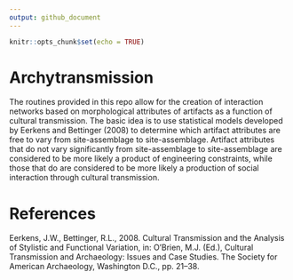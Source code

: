 ```yaml
---
output: github_document
---
```


```r
knitr::opts_chunk$set(echo = TRUE)
```

# Archytransmission

The routines provided in this repo allow for the creation of interaction networks based on morphological attributes of artifacts as a function of cultural transmission. The basic idea is to use statistical models developed by Eerkens and Bettinger (2008) to determine which artifact attributes are free to vary from site-assemblage to site-assemblage. Artifact attributes that do not vary significantly from site-assemblage to site-assemblage are considered to be more likely a product of engineering constraints, while those that do are considered to be more likely a production of social interaction through cultural transmission. 



# References

Eerkens, J.W., Bettinger, R.L., 2008. Cultural Transmission and the Analysis of Stylistic and Functional Variation, in: O’Brien, M.J. (Ed.), Cultural Transmission and Archaeology: Issues and Case Studies. The Society for American Archaeology, Washington D.C., pp. 21–38.
